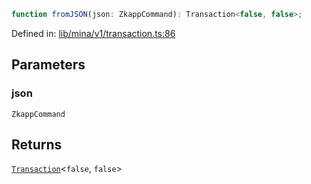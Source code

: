 ```ts
function fromJSON(json: ZkappCommand): Transaction<false, false>;
```

Defined in: [lib/mina/v1/transaction.ts:86](https://github.com/o1-labs/o1js/blob/fca908c243ee8e908efacaf73a882d48759e675a/src/lib/mina/v1/transaction.ts#L86)

## Parameters

### json

`ZkappCommand`

## Returns

[`Transaction`](../../../../type-aliases/Transaction.mdx)\<`false`, `false`\>
